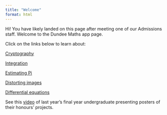 ```yaml
---
title: "Welcome"
format: html 
---
```



Hi! You have likely landed on this page after meeting one of our Admissions staff. Welcome to the Dundee Maths app page.


Click on the links below to learn about:

[Cryptography](../posts/Cryptography.qmd)

[Integration](../posts/MonteCarloIntegration.qmd)

[Estimating Pi](../posts/EstimatingPi.qmd)

[Distorting images](../posts/Mappings2D.qmd)

[Differential equations](../posts/SecondOrderODEs.qmd)


See this [video](../posts/MathsUndergradPosterSession.qmd) of last year's final year undergraduate presenting posters of their honours' projects.
